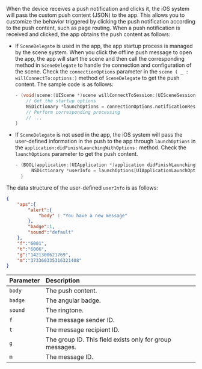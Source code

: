 <PlatformWrapper platform="ios">

When the device receives a push notification and clicks it, the iOS system will pass the custom push content (JSON) to the app. This allows you to customize the behavior triggered by clicking the push notification according to the push content, such as page routing. When a push notification is received and clicked, the app obtains the push content as follows:

- If `SceneDelegate` is used in the app, the app startup process is managed by the scene system. When you click the offline push message to open the app, the app will start the scene and then call the corresponding method in `SceneDelegate` to handle the connection and configuration of the scene. Check the `connectionOptions` parameter in the `scene ( _ : willConnectTo:options:)` method of `SceneDelegate` to get the push content. The sample code is as follows:

    ```objective-c
    - (void)scene:(UIScene *)scene willConnectToSession:(UISceneSession *)session options:(UISceneConnectionOptions *)connectionOptions {
        // Get the startup options
        NSDictionary *launchOptions = connectionOptions.notificationResponse.notification.request.content.userInfo;
        // Perform corresponding processing
        // ...
    }
    ```

- If `SceneDelegate` is not used in the app, the iOS system will pass the user-defined information in the push to the app through `launchOptions` in the `application:didFinishLaunchingWithOptions:` method. Check the `launchOptions` parameter to get the push content.

    ```objective-c
    - (BOOL)application:(UIApplication *)application didFinishLaunchingWithOptions:(NSDictionary *)launchOptions {
          NSDictionary *userInfo = launchOptions[UIApplicationLaunchOptionsRemoteNotificationKey];
      }
    ```

The data structure of the user-defined `userInfo` is as follows:

```json
{
    "aps":{
        "alert":{
            "body" : "You have a new message"
        },
        "badge":1,
        "sound":"default"
    },
    "f":"6001",
    "t":"6006",
    "g":"1421300621769",
    "m":"373360335316321408"
}
```

| Parameter     | Description                     |
| :------ | :---------------------- |
|  `body` |   The push content. |
|  `badge`  | The angular badge.                 |
|  `sound`  | The ringtone.               |
|  `f`      | The message sender ID.          |
|  `t`      | The message recipient ID.          |
|  `g`      | The group ID. This field exists only for group messages. |
|  `m` |      The message ID.                |

</PlatformWrapper>
